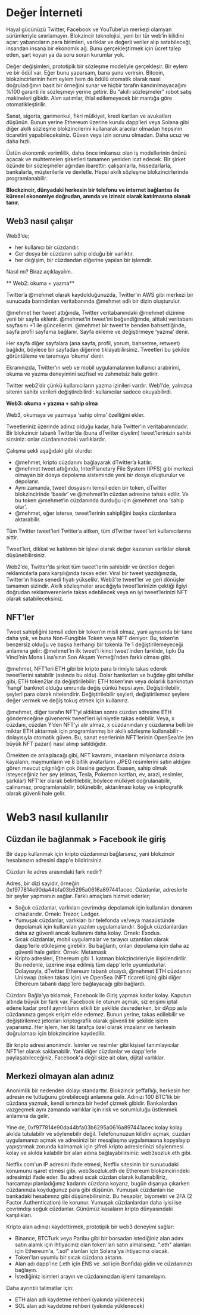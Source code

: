 # Değer İnterneti

Hayal gücünüzü Twitter, Facebook ve YouTube’un merkezi olamyan sürümleriyle sınırlamayın. Blokzincir teknolojisi, yeni bir tür web’in kilidini açar: yabancıların para birimleri, varlıklar ve değerli veriler alıp satabileceği, insandan insana bir ekonomik ağ. Bunu gerçekleştirmek için ücret talep eden, şart koyan ya da soru soran kurumlar yok. 

Değer değişimleri, prototipik bir sözleşme modeliyle gerçekleşir. Bir eylem ve bir ödül var. Eğer bunu yaparsam, bana şunu verirsin. Bitcoin, blokzincirlerinin hem eylem hem de ödülü otomatik olarak nasıl doğruladığının basit bir örneğini sunar ve hiçbir tarafın kandırılmayacağını %100 garanti ile sözleşmeyi yerine getirir. Bu “akıllı sözleşmeler” robot satış makineleri gibidir. Alım satımlar, ihlal edilemeyecek bir mantığa göre otomatikleştirilir. 

Sanat, sigorta, garimenkul, fikri mülkiyet, kredi kartları ve avukatları düşünün. Bunun yerine Ethereum üzerine kurulu dapp’leri veya Solana gibi diğer akıllı sözleşme blokzincilerini kullanarak aracılar olmadan hepsinin ticaretini yapabileceksiniz. Güven veya izin sorunu olmadan. Daha ucuz ve daha hızlı. 

Üstün ekonomik verimlilik, daha önce imkansız olan iş modellerinin önünü açacak ve muhtemelen şirketleri tamamen yeniden icat edecek. Bir şirket özünde bir sözleşmeler ağından ibarettir: çalışanlarla, hissedarlarla, bankalarla, müşterilerle ve devletle. Hepsi akıllı sözleşme blokzincirlerinde programlanabilir. 

**Blockzincir, dünyadaki herkesin bir telefonu ve internet bağlantısı ile küresel ekonomiye doğrudan, anında ve izinsiz olarak katılmasına olanak tanır.** 

## Web3 nasıl çalışır

Web3’de;

- her kullanıcı bir cüzdandır.
- Ger dosya bir cüzdanın sahip olduğu bir varlıktır.
- her değişim, bir cüzdandan diğerine yapılan bir işlemdir.

Nasıl mı? Biraz açıklayalım.. 

** Web2: okuma + yazma**

Twitter’a @mehmet olarak kaydolduğunuzda, Twitter’ın AWS gibi merkezi bir sunucuda barındırılan veritabanında @mehmet adlı bir dizin oluşturulur. 

@mehmet her tweet attığında, Twitter veritabanındaki @mehmet dizinine yeni bir sayfa eklenir. @mehmet’in tweet’ini beğendiğimde, alttaki veritabanı sayfasını +1 ile güncellerim. @mehmet bir tweet’te benden bahsettiğinde, sayfa profil sayfama bağlanır. Sayfa ekleme ve değiştirmeye ‘yazma’ denir. 

Her sayfa diğer sayfalara (ana sayfa, profil, yorum, bahsetme, retweet) bağlıdır, böylece bir sayfadan diğerine tıklayabilirsiniz. Tweetleri bu şekilde görüntüleme ve taramaya ‘okuma’ denir. 

Ekranınızda, Twitter’ın web ve mobil uygulamalarının kullanıcı arabirimi, okuma ve yazma deneyimini sezfisel ve zahmetsiz hale getirir. 

Twitter web2’dir çünkü kullanıcıların yazma izinileri vardır. Web1’de, yalnızca sitenin sahibi verileri değiştirebilirdi: kullanıcılar sadece okuyabilirdi. 

**Web3: okuma + yazma + sahip olma**

Web3, okumaya ve yazmaya ‘sahip olma’ özelliğini ekler. 

Tweetleriniz üzerinde adınız olduğu kadar, hala Twitter’ın veritabanındadır. Bir blokzincir tabanlı Twitter’da (buna dTwitter diyelim) tweet’lerinizin sahibi sizsiniz: onlar cüzdanınızdaki varlıklardır.

Çalışma şekli aşağıdaki gibi olurdu:

- @mehmet, kripto cüzdanını bağlayarak dTwitter’a katılır.
- @mehmet tweet attığında, InterPlanetary File System (IPFS) gibi merkezi olmayan bir dosya depolama sisteminde yeni bir dosya oluşturulur ve depolanır.
- Aynı zamanda, tweet dosyasını temsil eden bir token, dTwitter blokzincirinde ‘basılır’ ve @mehmet’in cüzdan adresine tahsis edilir. Ve bu token @mehmet’in cüzdanında durduğu için @mehmet ona ‘sahip olur’.
- @mehmet, eğer isterse, tweet’lerinin sahipliğini başka cüzdanlara aktarabilir.

 Tüm Twitter tweet’leri Twitter’a aitken, tüm dTwitter tweet’leri kullanıcılarına aittir. 

Tweet’leri, dikkat ve katılımın bir işlevi olarak değer kazanan varlıklar olarak düşünebilirsiniz. 

Web2’de, Twitter’da şirket tüm tweet’lerin sahibidir ve üretilen değeri reklamcılarla para karşılığında takas eder. Viral bir tweet yazdığınızda, Twitter’ın hisse senedi fiyatı yükselikr. Web3’te tweet’ler ve geri dönüşler tamamen sizindir. Akıllı sözleşmeler aracılığıyla tweet’lerinizin çektiği ilgiyi doğrudan reklamverenlerle takas edebilecek veya en iyi tweet’lerinizi NFT olarak satabileceksiniz.

## NFT’ler

Tweet sahipliğini temsil eden bir token’ın misli olmaz, yani aynısında bir tane daha yok, ve buna Non-Fungible Token veya NFT deniyor. Bu, token’ın benzersiz olduğu ve başka herhangi bir tokenla 1’e 1 değiştirilemeyeceği anlamına gelir: @mehmet’in ilk tweet’i ikinci tweet’inden farklıdır, tıpkı Da Vinci’nin Mona Lisa’sının Son Akşam Yemeği’nden farklı olması gibi. 

@mehmet, NFT’leri ETH gibi bir kripto para birimiyle takas ederek tweet’lerini satabilir (aslında bu oldu). Dolar bankotları ve buğday gibi tahıllar gibi, ETH token2lar da değiştirilebilir: ETH token’ının veya dolarlık banknotun ‘hangi’ banknot olduğu umrunda değiş çünkü hepsi aynı. Değiştirilebilir, şeyleri para olarak nitelendirir. Değiştirilebilir şeyleri, değiştirilemez şeylere değer vermek ve değiş tokuş etmek için kullanırız.  

@mehmet, diğer tarafın NFT’yi aldıktan sonra cüzdan adresine ETH göndereceğine güvenerek tweet’leri iyi niyetle takas edebilir. Veya, x cüzdanı, cüzdan Y’den NFT’yi alır almaz, x cüzdanından y cüzdanına belli bir miktar ETH aktarmak için programlanmış bir akıllı sözleşme kullanabilir - dolayısıyla otomatik güven. Bu, sanat eserlerinin NFT’lerinin OpenSea’de (en büyük NFT pazarı) nasıl alınıp satıldığıdır.

Örnekten de anlaşılacağı gibi, NFT kavramı, insanların milyonlarca dolara kayaların, maymunların ve 8 bitlik avatarların .JPEG resimlerini satın aldığını gören mevcut çılgınlığın çok ötesine geçiyor. Esasen, sahip olmak isteyeceğiniz her şey (elmas, Tesla, Pokemon kartları, ev, arazi, resimler, şarkılar) NFT'ler olarak belirtilebilir, böylece mülkiyet doğrulanabilir, çalınamaz, programlanabilir, bölünebilir, aktarılması kolay ve kriptografik olarak güvenli hale gelir. 

# Web3 nasıl kullanılır

## Cüzdan ile bağlanmak > Facebook ile giriş 

Bir dapp kullanmak için kripto cüzdanınızı bağlarsınız, yani blokzincir hesabınızın adresini dapp'e bildirirsiniz. 

Cüzdan ile adres arasındaki fark nedir? 

Adres, bir dizi sayıdır, örneğin 0xf977814e90da44bfa03b6295a0616a897441acec. Cüzdanlar, adreslerle bir şeyler yapmanızı asğlar. Farklı amaçlara hizmet ederler;
- Soğuk cüzdanlar, varlıkları çevrimdışı depolamak için kullanılan donanım cihazlarıdır. Örnek: Trezor, Ledger. 
- Yumuşak cüzdanlar, varlıkları bir telefonda ve/veya masaüstünde depolamak için kullanılan yazılım uygulamalarıdır. Soğuk cüzdanlardan daha az güvenli ancak kullanımı daha kolay. Örnek: Exodus. 
- Sıcak cüzdanlar, mobil uygulamalar ve tarayıcı uzantıları olarak dapp'lerle etkileşime girebilir. Bu bağlantı, onları depolama için daha az güvenli hale getirir. Örnek: Metamask
- Kripto adresleri, Ethereum gibi 1. katman blokzincirleriyle ilişkilendirilir. Bu nedenle, üzerine inşa edilmiş tüm dapp'lerle uyumludurlar. Dolayısıyla, dTwitter Ethereum tabanlı olsaydı, @mehmet ETH cüzdanını Uniswap (token takası için) ve OpenSea (NFT ticareti için) gibi diğer Ethereum tabanlı dapp'lere bağlayacağı gibi bağlardı. 

Cüzdanı Bağla'ya tıklamak, Facebook ile Giriş yapmak kadar kolay. Kaputun altında büyük bir fark var. Facebook ile oturum açmak, siz erişimi iptal edene kadar profil ayrıntılarını etkili bir şekilde devrederken, bir dApp asla cüzdanınıza gerçek erişim elde edemez. Bunun yerine, takas edilebilir ve değiştirilemez jetonları kriptografik olarak güvenli bir şekilde işlem yaparsınız. Her işlem, her iki tarafça özel olarak imzalanır ve herkesin doğrulaması için blokzincirine kaydedilir. 

Bir kripto adresi anonimdir. İsimler ve resimler gibi kişisel tanımlayıcılar NFT'ler olarak saklanabilir. Yani diğer cüzdanlar ve dapp'lerle paylaşabileceğiniz, Facebook'a değil size ait olan, dijital varlıklar. 

## Merkezi olmayan alan adınız
Anonimlik bir nedenden dolayı standarttır. Blokzincir şeffaflığı, herkesin her adresin ne tuttuğunu görebileceği anlamına gelir. Adınızı 100 BTC'lik bir cüzdana yazmak, kendi sırtınıza bir hedef çizmek gibidir. Bankalardan vazgeçmek aynı zamanda varlıklar için risk ve sorumluluğu üstlenmek anlamına da gelir. 

Yine de, 0xf977814e90da44bfa03b6295a0616a897441acec kolay kolay akılda tutulabilir ve söylenebilir değil. Telefonunuzun kilidini açmak, cüzdan uygulamanızı açmak ve adresinizi bir mesajlaşma uygulamasına kopyalayıp yapıştırmak zorunda kalmamak için şifreli kripto adreslerinizi söylenmesi kolay ve akılda kalabilir bir alan adına bağlayabilirsiniz: web3sozluk.eth gibi. 

Netflix.com'un IP adresini ifade etmesi, Netflix sitesinin bir sunucudaki konumunu işaret etmesi gibi, web3sozluk.eth de Ethereum blokzincirindeki adresimizi ifade eder. Bu adresi sıcak cüzdan olarak kullanabiliriz, harcamayı planladığımız kadarını cüzdana koyarız, bugün dışarıya çıkarken cüzdanınıza koyduğunuz para gibi düşünün. Yumuşak cüzdanları ise bankadaki hesabınınz gibi düşünebilirsiniz. Bu hesaplar, biyometri ve 2FA (2 Factor Authentication) ile korunur. Yumuşak cüzdanlardan daha iyisi ise çevrimdışı soğuk cüzdanlar. Günümüz kasaların kripto dünyasındaki karşılıkları.

Kripto alan adınızı kaydettirmek, prototipik bir web3 deneyimi sağlar:
- Binance, BTCTurk veya Paribu gibi bir borsadan istediğiniz alan adını satın alamk için ihtiyacınız olan token'ları satın almalısınız. ".eth" alanları için Ethereum'a, ".sol" alanları için Solana'ya ihtiyacınız olacak.
- Token'ları uyumlu bir sıcak cüzdana aktarın.
- Alan adı dapp'ine (.eth için ENS ve .sol için Bonfida) gidin ve cüzdanınızı bağlayın. 
- İstediğiniz isimleri arayın ve cüzdanınızdan işlemi tamamlayın. 

Daha ayrıntılı talimatlar için:
- ETH alan adı kaydetme rehberi (yakında yüklenecek)
- SOL alan adı kaydetme rehberi (yakında yüklenecek)